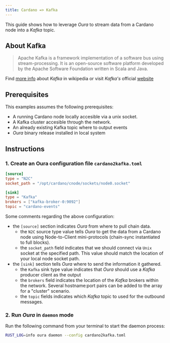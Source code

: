 ```yaml
---
title: Cardano => Kafka
---
```


This guide shows how to leverage _Oura_ to stream data from a Cardano node into a _Kafka_ topic.

## About Kafka

> Apache Kafka is a framework implementation of a software bus using stream-processing. It is an open-source software platform developed by the Apache Software Foundation written in Scala and Java.

Find [more info](https://en.wikipedia.org/wiki/Apache_Kafka) about _Kafka_ in wikipedia or visit _Kafka's_ official [website](https://kafka.apache.org/)

## Prerequisites

This examples assumes the following prerequisites:

- A running Cardano node locally accesible via a unix socket.
- A Kafka cluster accesible through the network.
- An already existing Kafka topic where to output events
- _Oura_ binary release installed in local system

## Instructions

### 1. Create an Oura configuration file `cardano2kafka.toml`

```toml
[source]
type = "N2C"
socket_path = "/opt/cardano/cnode/sockets/node0.socket"

[sink]
type = "Kafka"
brokers = ["kafka-broker-0:9092"]
topic = "cardano-events"
```

Some comments regarding the above configuration:

- the `[source]` section indicates _Oura_ from where to pull chain data.
  - the `N2C` source type value tells _Oura_ to get the data from a Cardano node using Node-to-Client mini-protocols (chain-sync instantiated to full blocks).
  - the `socket_path` field indicates that we should connect via `Unix` socket at the specified path. This value should match the location of your local node socket path.
- the `[sink]` section tells _Oura_ where to send the information it gathered.
  - the `Kafka` sink type value indicates that _Oura_ should use a _Kafka_ producer client as the output
  - the `brokers` field indicates the location of the _Kafka_ brokers within the network. Several hostname:port pairs can be added to the array for a "cluster" scenario.
  - the `topic` fields indicates which _Kafka_ topic to used for the outbound messages.

### 2. Run _Oura_ in `daemon` mode

Run the following command from your terminal to start the daemon process:

```sh
RUST_LOG=info oura daemon --config cardano2kafka.toml
```
